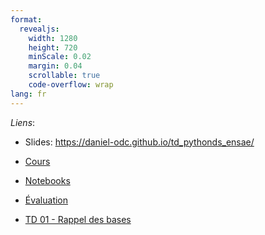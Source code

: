 ```yaml
---
format:
  revealjs:
    width: 1280
    height: 720
    minScale: 0.02
    margin: 0.04
    scrollable: true
    code-overflow: wrap
lang: fr
---
```


*Liens*: 

- Slides: [https://daniel-odc.github.io/td_pythonds_ensae/](https://daniel-odc.github.io/td_pythonds_ensae/)
- [Cours](https://pythonds.linogaliana.fr/content/getting-started/)
- [Notebooks](https://github.com/linogaliana/python-datascientist-notebooks/tree/main/notebooks)
- [Évaluation](https://pythonds.linogaliana.fr/content/annexes/evaluation)

- [TD 01 - Rappel des bases](./slides/01_rappels_base.html)
